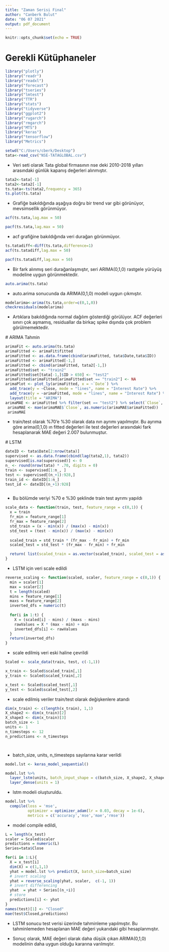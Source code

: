 ```yaml
---
title: "Zaman Serisi Final"
author: "Canberk Bulut"
date: "06 07 2021"
output: pdf_document
---
```


```r
knitr::opts_chunk$set(echo = TRUE)
```


# Gerekli Kütüphaneler

```r
library("plotly")
library("readr")
library("readxl")
library("forecast")
library("tseries")
library("lmtest")
library("TTR") 
library("stats")
library("tidyverse")
library("ggplot2")
library("rugarch")
library("rmgarch")
library("MTS")
library("keras")
library("tensorflow")
library("Metrics")
```


```r
setwd("C:/Users/cberk/Desktop")
tata<-read_csv("NSE-TATAGLOBAL.csv")
```
 
 * Veri seti olarak Tata global firmasının nse deki 2010-2018 yılları arasındaki günlük kapanış değerleri alınmıştır.
 
 \newpage
```r
tata2<-tata[-1]
tata2<-tata2[-1]
ts.tata<-ts(tata2,frequency = 365)
ts.plot(ts.tata)
```
 


 * Grafiğe bakıldığında aşağıya doğru bir trend var gibi görünüyor, mevsimsellik görünmüyor.
 
 \newpage
```r
acf(ts.tata,lag.max = 50)
```

```r
pacf(ts.tata,lag.max = 50)
```
 
  
  * acf grafiğine bakıldığında veri durağan görünmüyor.
  
  \newpage
```r
ts.tatadiff<-diff(ts.tata,difference=1)
acf(ts.tatadiff,lag.max = 50)
```
  
  
  
```r
pacf(ts.tatadiff,lag.max = 50)


```
  
  * Bir fark alınmış seri durağanlaşmıştır, seri ARIMA(0,1,0) rastgele yürüyüş modeline uygun görünmektedir.
  
```r
auto.arima(ts.tata)
```


 * auto.arima sonucunda da ARIMA(0,1,0) modeli uygun çıkmıştır.

 
 
 \newpage
 
```r
modelarima<-arima(ts.tata,order=c(0,1,0))
checkresiduals(modelarima)

```
 
  
  
   * Artıklara bakıldığında normal dağılım gösterdiği görülüyor. ACF değerleri sınırı çok aşmamış, residuallar da birkaç spike dışında çok problem görülmemektedir.
   
   
   \newpage
# ARIMA Tahmin

```r
arimaFit <- auto.arima(ts.tata)
arimaFitted <- arimaFit$fitted
arimaFitted <- as.data.frame(cbind(arimaFitted, tata$Date,tata$ID))
arimaFitted <- arimaFitted[-1,]
arimaFitted <- cbind(arimaFitted, tata2[-1,])
arimaFitted$set <- "train2"
arimaFitted$set[tata[-1,]$ID > 650] <- "test2"
arimaFitted$arimaFitted[arimaFitted$set == "train2"] <- NA
arimaPlot <- plot_ly(arimaFitted, x = ~`Date`) %>%
  add_trace(y = ~Close, mode = "lines", name = "Interest Rate") %>%
  add_trace(y = ~arimaFitted, mode = "lines", name = "Interest Rate") %>%
  layout(title = "ARIMA")
arimaMAE <- arimaFitted %>% filter(set == "test2") %>% select(`Close`, arimaFitted)
 arimaMAE <- mae(arimaMAE$`Close`, as.numeric(arimaMAE$arimaFitted))
 arimaMAE
```

 * train/test olarak %70'e %30 olarak data nın ayrımı yapılmıştır. Bu ayrıma göre arima(0,1,0) ın fitted değerleri ile test değerleri arasındaki fark hesaplanarak MAE değeri 2.007 bulunmuştur.
 
 \newpage
# LSTM


```r
dateID <- tata$Date[2:nrow(tata)]
supervised <- as.data.frame(cbind(lag(tata2,1), tata2))
supervised[is.na(supervised)] <- 0
n_ <- round(nrow(tata) * .70, digits = 0)
train <- supervised[1:n_, ]
test <- supervised[(n_+1):928,]
train_id <- dateID[1:n_]
test_id <- dateID[(n_+1):928]



```


 * Bu bölümde veriyi %70 e %30 şeklinde train test ayrımı yapıldı

```r
scale_data <- function(train, test, feature_range = c(0,1)) {
  x = train
  fr_min = feature_range[1]
  fr_max = feature_range[2]
  std_train = (x - min(x)) / (max(x) - min(x))
  std_test = (test - min(x)) / (max(x) - min(x))
  
  scaled_train = std_train * (fr_max - fr_min) + fr_min
  scaled_test = std_test * (fr_max - fr_min) + fr_min

  return( list(scaled_train = as.vector(scaled_train), scaled_test = as.vector(scaled_test) ,scaler= c(min =min(x), max = max(x))) )
}
```


 * LSTM için veri scale edildi

\newpage
```r
reverse_scaling <- function(scaled, scaler, feature_range = c(0,1)) {
  min = scaler[1]
  max = scaler[2]
  t = length(scaled)
  mins = feature_range[1]
  maxs = feature_range[2]
  inverted_dfs = numeric(t)
  
  for(i in 1:t) {
    X = (scaled[i] - mins) / (maxs - mins)
    rawValues = X * (max - min) + min
    inverted_dfs[i] <- rawValues
  }
  return(inverted_dfs)
}
```


 * scale edilmiş veri eski haline çevrildi

```r
Scaled <- scale_data(train, test, c(-1,1))

x_train <- Scaled$scaled_train[,1]
y_train <- Scaled$scaled_train[,2]

x_test <- Scaled$scaled_test[,1]
y_test <- Scaled$scaled_test[,2]
```


 * scale edilmiş veriler train/test olarak değişkenlere atandı


```r
dim(x_train) <- c(length(x_train), 1,1)
X_shape2 <- dim(x_train)[2]
X_shape3 <- dim(x_train)[3]
batch_size <- 1
units <- 1
n_timesteps <- 12
n_predictions <- n_timesteps




```


 * batch_size, units, n_timesteps sayılarına karar verildi


\newpage
```r
model.lst <- keras_model_sequential()

```


```r

model.lst %>% 
  layer_lstm(units, batch_input_shape = c(batch_size, X_shape2, X_shape3), stateful = TRUE) %>%
  layer_dense(units = 1)
```


 * lstm modeli oluşturuldu.



```r
model.lst %>% 
  compile(loss = 'mse',
          optimizer = optimizer_adam(lr = 0.03, decay = 1e-6),
          metrics = c('accuracy','mse','mae','rmse'))
```



 * model compile edildi,

\newpage
```r
L = length(x_test)
scaler = Scaled$scaler
predictions = numeric(L)
Series=tata$Close

for(i in 1:L){
  X = x_test[i]
  dim(X) = c(1,1,1)
  yhat = model.lst %>% predict(X, batch_size=batch_size)
  # invert scaling
  yhat = reverse_scaling(yhat, scaler,  c(-1, 1))
  # invert differencing
  yhat  = yhat + Series[(n_+i)]
  # store
  predictions[i] <- yhat
}
names(test)[1] <- "Closed"
mae(test$Closed,predictions)

```


 * LSTM sonucu test verisi üzerinde tahminleme yapılmıştır. Bu tahminlemeden hesaplanan MAE değeri yukarıdaki gibi hesaplanmıştır.
 
 * Sonuç olarak, MAE değeri olarak daha düşük çıkan ARIMA(0,1,0) modelinin daha uygun olduğu kararına varılmıştır.
